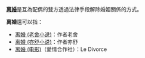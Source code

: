 '''[[离婚|离婚]]'''是互為配偶的雙方透過法律手段解除婚姻關係的方式。

'''离婚'''還可以指：
* [[离婚_(老舍小说)|离婚 (老舍小说)]]：作者老舍
* [[离婚_(亦舒小说)|离婚 (亦舒小说)]]：作者亦舒
* [[离婚_(电影)|离婚 (电影)]]（愛情合作社）：Le Divorce

{{disambig|CAT=二字消歧义}}